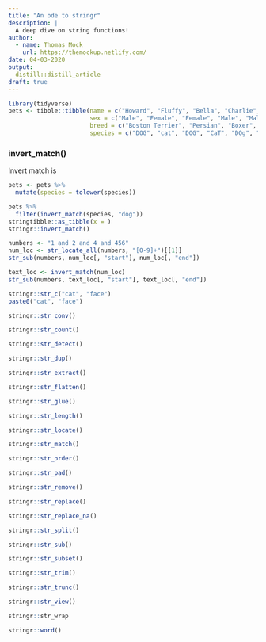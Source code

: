 ```yaml
---
title: "An ode to stringr"
description: |
  A deep dive on string functions!
author:
  - name: Thomas Mock
    url: https://themockup.netlify.com/
date: 04-03-2020
output: 
  distill::distill_article
draft: true
---
```


```r
library(tidyverse)
pets <- tibble::tibble(name = c("Howard", "Fluffy", "Bella", "Charlie", "Peanut", "Molly"),
                       sex = c("Male", "Female", "Female", "Male", "Male", "Female"),
                       breed = c("Boston Terrier", "Persian", "Boxer", "American Shorthair", "Beagle", "Russian Blue"),
                       species = c("DOG", "cat", "DOG", "CaT", "DOg", "cAT"))
```
### invert_match()

Invert match is 
```r
pets <- pets %>% 
  mutate(species = tolower(species))
```

```r
pets %>% 
  filter(invert_match(species, "dog"))
stringtibble::as_tibble(x = )
stringr::invert_match()
```

```r
numbers <- "1 and 2 and 4 and 456"
num_loc <- str_locate_all(numbers, "[0-9]+")[[1]]
str_sub(numbers, num_loc[, "start"], num_loc[, "end"])

text_loc <- invert_match(num_loc)
str_sub(numbers, text_loc[, "start"], text_loc[, "end"])

```

```r
stringr::str_c("cat", "face")
paste0("cat", "face")
```
```r
stringr::str_conv()
```
```r
stringr::str_count()
```
```r
stringr::str_detect()
```
```r
stringr::str_dup()
```
```r
stringr::str_extract()
```
```r
stringr::str_flatten()
```
```r
stringr::str_glue()
```
```r
stringr::str_length()
```
```r
stringr::str_locate()
```
```r
stringr::str_match()
```
```r
stringr::str_order()
```
```r
stringr::str_pad()
```
```r
stringr::str_remove()
```
```r
stringr::str_replace()
```
```r
stringr::str_replace_na()
```
```r
stringr::str_split()
```
```r
stringr::str_sub()
```
```r
stringr::str_subset()
```
```r
stringr::str_trim()
```
```r
stringr::str_trunc()
```
```r
stringr::str_view()
```
```r
stringr::str_wrap
```
```r
stringr::word()
```

